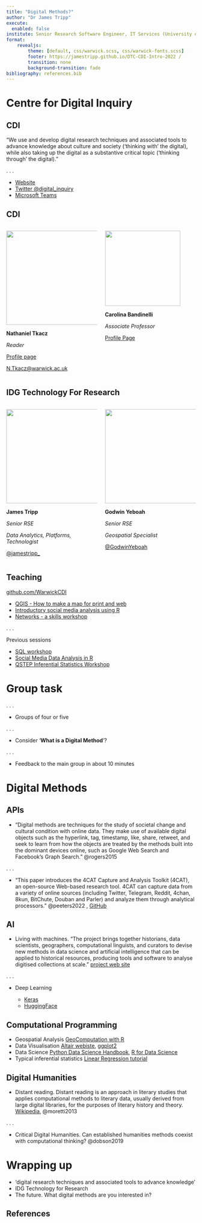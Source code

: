 ```yaml
---
title: "Digital Methods?"
author: "Dr James Tripp"
execute: 
  enabled: false
institute: Senior Research Software Engineer, IT Services (University of Warwick)
format: 
    revealjs:  
        theme: [default, css/warwick.scss, css/warwick-fonts.scss]
        footer: https://jamestripp.github.io/DTC-CDI-Intro-2022 /
        transition: none
        background-transition: fade
bibliography: references.bib
---
```


# Centre for Digital Inquiry {background-color="#552d62"}

## CDI

"We use and develop digital research techniques and associated tools to advance knowledge about culture and society ('thinking with' the digital), while also taking up the digital as a substantive critical topic ('thinking through' the digital)."

. . .

-   [Website](https://warwick.ac.uk/fac/cross_fac/cdi/)
-   [Twitter \@digital_inquiry](https://twitter.com/digital_inquiry)
-   [Microsoft Teams](https://teams.microsoft.com/l/channel/19%3anrDtNpD6m9tJVJaYHpgskC1FfzUXWMelqMpyYtg48Pk1%40thread.tacv2/General?groupId=dfcf9921-c9a4-4a59-a1a7-3c6ff98820e6&tenantId=09bacfbd-47ef-4465-9265-3546f2eaf6bc)

## CDI

::: columns
::: {.column width="50%"}
![](images/tkacz_profile_pic.jpg){fig-alt="Nathaniel Tkacz" fig-align="center" width="250"}

**Nathaniel Tkacz**

*Reader*

[Profile page](https://warwick.ac.uk/fac/cross_fac/cim/people/nathaniel-tkacz/)

[N.Tkacz\@warwick.ac.uk](mailto:N.Tkacz@warwick.ac.uk){.email}
:::

::: {.column width="50%"}
![](images/carolina.jpg){fig-alt="Carolina Bandinelli" fig-align="center" width="200"}

**Carolina Bandinelli**

*Associate Professor*

[Profile Page](https://warwick.ac.uk/fac/arts/scapvc/ccmps/staff/dr_carolina_bandinelli/)
:::
:::

## IDG Technology For Research

::: columns
::: {.column width="50%"}
![](images/james.png){fig-alt="James Tripp" fig-align="center" width="250"}

**James Tripp**

*Senior RSE*

*Data Analytics, Platforms, Technologist*

[\@jamestripp\_](https://twitter.com/jamestripp_)
:::

::: {.column width="50%"}
![](images/g_yeboah.jpg){fig-alt="Carlos Cámara" fig-align="center" width="250"}

**Godwin Yeboah**

*Senior RSE*

*Geospatial Specialist*

[\@GodwinYeboah](https://twitter.com/GodwinYeboah)
:::
:::

## Teaching

[github.com/WarwickCDI](https://github.com/warwickcdi)

-   [QGIS - How to make a map for print and web](https://github.com/WarwickCDI/How-to-create-a-map-for-print-and-web-using-QGIS)
-   [Introductory social media analysis using R](https://github.com/WarwickCDI/workshop-introductory-social-media-analysis-R)
-   [Networks - a skills workshop](https://github.com/WarwickCDI/workshop-networks-a-skillsworkshop)

. . .

Previous sessions

- [SQL workshop](https://github.com/jamestripp/qstep-sql)
- [Social Media Data Analysis in R](https://github.com/jamestripp/qstep-socialmedia)
- [QSTEP Inferential Statistics Workshop](https://github.com/jamestripp/qstep-workshops)

# Group task

. . .

-   Groups of four or five

. . .

-   Consider '**What is a Digital Method**'?

. . .

-   Feedback to the main group in about 10 minutes

# Digital Methods {background-color="#2780e3"}

## APIs

-   "Digital methods are techniques for the study of societal change and cultural condition with online data. They make use of available digital objects such as the hyperlink, tag, timestamp, like, share, retweet, and seek to learn from how the objects are treated by the methods built into the dominant devices online, such as Google Web Search and Facebook's Graph Search." @rogers2015

. . .

-   "This paper introduces the 4CAT Capture and Analysis Toolkit (4CAT), an open-source Web-based research tool. 4CAT can capture data from a variety of online sources (including Twitter, Telegram, Reddit, 4chan, 8kun, BitChute, Douban and Parler) and analyze them through analytical processors." @peeters2022 , [GitHub](https://github.com/digitalmethodsinitiative/4cat)

## AI

-   Living with machines. "The project brings together historians, data scientists, geographers, computational linguists, and curators to devise new methods in data science and artificial intelligence that can be applied to historical resources, producing tools and software to analyse digitised collections at scale." [project web site](https://livingwithmachines.ac.uk/)

. . .

-   Deep Learning

    -   [Keras](https://keras.io/)
    -   [HuggingFace](https://huggingface.co/)

## Computational Programming

-   Geospatial Analysis [GeoComputation with R](https://geocompr.robinlovelace.net/)
-   Data Visualisation [Altair webiste](https://altair-viz.github.io/gallery/index.html), [ggplot2](https://r-graph-gallery.com/ggplot2-package.html)
-   Data Science [Python Data Science Handbook](https://jakevdp.github.io/PythonDataScienceHandbook/), [R for Data Science](https://r4ds.had.co.nz/)
-   Typical inferential statistics [Linear Regression tutorial](https://mlu-explain.github.io/linear-regression/)

## Digital Humanities

-   Distant reading. Distant reading is an approach in literary studies that applies computational methods to literary data, usually derived from large digital libraries, for the purposes of literary history and theory. [Wikipedia](https://en.wikipedia.org/wiki/Distant_reading), @moretti2013

. . .

-   Critical Digital Humanities. Can established humanities methods coexist with computational thinking? @dobson2019

# Wrapping up{background-color="#2780e3"}

-   'digital research techniques and associated tools to advance knowledge'
-   IDG Technology for Research
-   The future. What digital methods are you interested in?

## References
